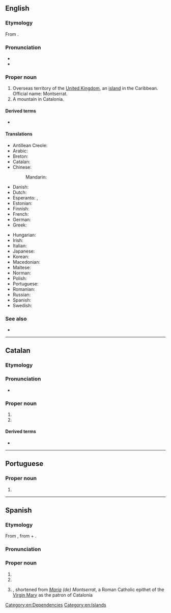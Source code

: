 ==English==
{{wikipedia}}

===Etymology===
From {{bor|en|ca|Montserrat}}.

===Pronunciation===
* {{IPA|en|/mɒn(t)səˈɹæt/}}
* {{rhymes|en|æt}}

===Proper noun===
{{en-proper noun}}

# Overseas territory of the [[United Kingdom]], an [[island]] in the Caribbean. Official name: Montserrat.
# A mountain in Catalonia.

====Derived terms====
* {{l|en|Montserratian}}

====Translations====
{{trans-top|island}}
* Antillean Creole: {{t|gcf|Monséra}}
* Arabic: {{t|ar|مُونْتْسِيرَات|m|tr=muntsirat}}
* Breton: {{t|br|Montserrat}}
* Catalan: {{t+|ca|Montserrat}}
* Chinese:
*: Mandarin: {{t|cmn|蒙塞拉特|tr=Méngsāilātè|sc=Hani}}
* Danish: {{t|da|Montserrat}}
* Dutch: {{t+|nl|Montserrat}}
* Esperanto: {{t|eo|Montserato}}, {{t|eo|Moncerato}}
* Estonian: {{t|et|Montserrat}}
* Finnish: {{t+|fi|Montserrat}}
* French: {{t+|fr|Montserrat|m}}
* German: {{t+|de|Montserrat|n}}
* Greek: {{t+|el|Μοντσερράτ|n}}
{{trans-mid}}
* Hungarian: {{t+|hu|Montserrat}}
* Irish: {{t|ga|Montsarat|m}}
* Italian: {{t|it|Monserrat}}
* Japanese: {{t|ja|モンセラト|tr=Monserato}}
* Korean: {{t|ko|^몬트세라트}}
* Macedonian: {{t|mk|Монсера́т|m}}
* Maltese: {{t|mt|Monserrat}}
* Norman: {{t|nrf|Montserrat|m}}
* Polish: {{t+|pl|Montserrat|m-in}}
* Portuguese: {{t+|pt|Monserrate}}
* Romanian: {{t|ro|Montserrat}}
* Russian: {{t|ru|Монсерра́т|m}}
* Spanish: {{t+|es|Montserrat|m}}
* Swedish: {{t+|sv|Montserrat}}
{{trans-bottom}}

===See also===
* {{l|en|Appendix:Countries of the world|Countries of the world}}

[[Category:en:Dependencies]]
[[Category:en:Islands]]

----

==Catalan==

===Etymology===
{{af|ca|mont|serrat}}

===Pronunciation===
* {{ca-IPA}}

===Proper noun===
{{ca-proper noun|f}}

# {{l|en|Montserrat}}
# {{given name|ca|female|place names}}

====Derived terms====
* {{l|ca|Montse}}

{{topics|ca|Islands|Mountains}}

----

==Portuguese==

===Proper noun===
{{pt-proper noun|f}}

# {{obsolete spelling of|pt|Monserrate}}

----

==Spanish==

===Etymology===
From {{bor|es|ca|Montserrat}}, from {{m|ca|mont||hill}} + {{m|ca|serrat||jagged}}.

===Pronunciation===
{{es-IPA}}

===Proper noun===
{{es-proper noun|f}}

# {{place|es|mountain range|acomm/Catalonia|c/Spain|near [[Barcelona]], the site of a [[monastery]]|t=Montserrat}}
# {{place|es|island/and/overseas territory|c/United Kingdom|t=Montserrat}}
# {{given name|es|female|from=place names|from2=Catalan}}, shortened from ''[[María]] (de) Montserrat'', a Roman Catholic epithet of the [[Virgin Mary]] as the patron of Catalonia